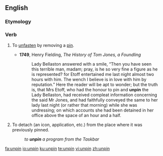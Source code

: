 ==English==

===Etymology===
{{prefix|un|pin|lang=en}}

===Verb===
{{en-verb|unpins|unpinning|unpinned}}

# {{lb|en|transitive}} To [[unfasten]] by removing a [[pin]].
#* '''1749''', Henry Fielding, ''The History of Tom Jones, a Foundling''
#*: Lady Bellaston answered with a smile, “Then you have seen this terrible man, madam; pray, is he so very fine a figure as he is represented? for Etoff entertained me last night almost two hours with him. The wench I believe is in love with him by reputation.” Here the reader will be apt to wonder; but the truth is, that Mrs Etoff, who had the honour to pin and '''unpin''' the Lady Bellaston, had received compleat information concerning the said Mr Jones, and had faithfully conveyed the same to her lady last night (or rather that morning) while she was undressing; on which accounts she had been detained in her office above the space of an hour and a half.
# {{lb|en|transitive|computing|GUI}} To detach (an icon, application, etc.) from the place where it was previously pinned.
#: ''to '''unpin''' a program from the Taskbar''

[[fa:unpin]]
[[io:unpin]]
[[ku:unpin]]
[[te:unpin]]
[[vi:unpin]]
[[zh:unpin]]